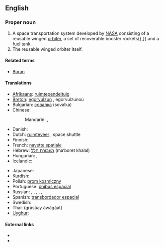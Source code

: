 ==English==

===Proper noun===
{{en-proper noun|sg=[[space|Space]] [[shuttle|Shuttle]]|s}}

# A space transportation system developed by [[NASA]] consisting of a reusable winged [[orbiter]], a set of recoverable booster rockets{{,}} and a fuel tank.
# The reusable winged orbiter itself.

====Related terms====
* [[Buran]]

====Translations====
{{trans-top|}}
* [[Afrikaans]]: [[ruimtependeltuig]]
* [[Breton]]: [[egorvulzun]] {{f}}, egorvulzunoù {{p}}
* Bulgarian: [[совалка]] (sovalka) {{f}}
* Chinese:
*: Mandarin: {{t|zh|航天飛機|sc=Hani}}, {{t|zh|航天飞机|tr=hángtiān fēijī|sc=Hani}}
* Danish: {{t|da|rumfærge}}
* Dutch: [[ruimteveer]] {{n}}, space shuttle {{m}}
* Finnish: {{t-|fi|avaruussukkula}}
* French: [[navette spatiale]] {{f}}
* Hebrew: [[מעבורת חלל]] (ma‘boret khalal)
* Hungarian: {{t-|hu|űrsikló}}, {{t+|hu|űrrepülőgép}}
* Icelandic: {{t|is|geimflaug|f}}
{{trans-mid}}
* Japanese: {{t|ja|スペースシャトル|tr=supēsushatoru|sc=Jpan}}
* Kurdish: {{t+|ku|mekok}}
* Polish: [[prom kosmiczny]] {{m}}
* Portuguese: [[ônibus espacial]] {{m}}
* Russian: {{t|ru|многоразовый транспортный космический корабль|m|tr=mnogorázovyj tránsportnyj kosmíčeskij korábl’|sc=Cyrl}}, {{t|ru|МТКК|m|sc=Cyrl}}, {{t|ru|космический челнок|m|tr=kosmíčeskij čelnók|sc=Cyrl}}, {{t|ru|спейс-шаттл|m|tr=spejs-šattl|sc=Cyrl}}, {{t|ru|шаттл|m|tr=šattl|sc=Cyrl}}, {{t|ru|челнок|m|tr=čelnók|sc=Cyrl}}
* Spanish: [[transbordador espacial]] {{m}}
* Swedish: {{t|sv|rymdfärja|c}}
* Thai: {{Thai|[[กระสวยอวกาศ]]}} (gràsŭay àwágàat)
* [[Uyghur]]: {{ug-Arab|[[ئالەم ئايرۇپىلانى]]}}
{{trans-bottom}}

====External links====
* {{pedialite|Space Shuttle}}
* {{pedialite|Space Shuttle program}}